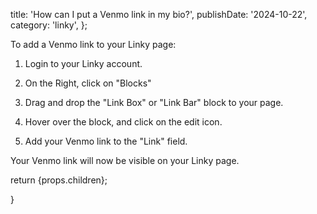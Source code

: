 
  title: 'How can I put a Venmo link in my bio?',
  publishDate: '2024-10-22',
  category: 'linky',
};

To add a Venmo link to your Linky page:

1. Login to your Linky account.

2. On the Right, click on "Blocks"

3. Drag and drop the "Link Box" or "Link Bar" block to your page.

4. Hover over the block, and click on the edit icon.

5. Add your Venmo link to the "Link" field.

Your Venmo link will now be visible on your Linky page.

return <ArticleTemplate meta={metadata}>{props.children}</ArticleTemplate>;

}
